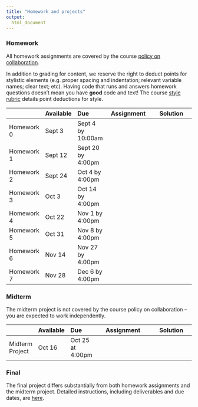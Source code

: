 ```yaml
---
title: "Homework and projects"
output:
  html_document
---
```



### Homework

All homework assignments are covered by the course [policy on collaboration](policy_on_collaboration.html). 

In addition to grading for content, we reserve the right to deduct points for stylistic elements (e.g. proper spacing and indentation; relevant variable names; clear text; etc). Having code that runs and answers homework questions doesn't mean you have **good** code and text! The course [style rubric](homework_style_rubric.html) details point deductions for style.

|               | Available  | Due               | Assignment                                                | Solution                                                                   |
|:------------- |:---------- |:----------------- | :--------------------------------------------------------:| :-------------------------------------------------------------------------:|
| Homework 0    | Sept 3     | Sept 4 by 10:00am | [<i class="far fa-file-code fa-lg"></i>](homework_0.html) | [<i class="fas fa-check fa-lg"></i>](link)                                 |
| Homework 1    | Sept 12    | Sept 20 by 4:00pm | [<i class="far fa-file-code fa-lg"></i>](homework_1.html) | [<i class="fas fa-check fa-lg"></i>](./resources/p8105_hw1_ajg2202.zip)    |
| Homework 2    | Sept 24    | Oct 4 by 4:00pm   | [<i class="far fa-file-code fa-lg"></i>](homework_2.html) | [<i class="fas fa-check fa-lg"></i>](./resources/p8105_hw2_ajg2202.zip)    |
| Homework 3    | Oct 3      | Oct 14 by 4:00pm  | [<i class="far fa-file-code fa-lg"></i>](homework_3.html) | [<i class="fas fa-check fa-lg"></i>](./resources/p8105_hw2_ajg2202.zip)                                 |
| Homework 4    | Oct 22     | Nov 1 by 4:00pm   | [<i class="far fa-file-code fa-lg"></i>](homework_4.html) | [<i class="fas fa-check fa-lg"></i>](link)                                 |
| Homework 5    | Oct 31     | Nov 8 by 4:00pm   | [<i class="far fa-file-code fa-lg"></i>](homework_5.html) | [<i class="fas fa-check fa-lg"></i>](link)                                 |
| Homework 6    | Nov 14     | Nov 27 by 4:00pm  | [<i class="far fa-file-code fa-lg"></i>](homework_6.html) | [<i class="fas fa-check fa-lg"></i>](link)                                 |
| Homework 7    | Nov 28     | Dec 6 by 4:00pm   | [<i class="far fa-file-code fa-lg"></i>](link)            | [<i class="fas fa-check fa-lg"></i>](link)                                 |

### Midterm

The midterm project is not covered by the course policy on collaboration -- you are expected to work independently. 

|                 | Available  | Due              | Assignment                                                     | Solution |
|:--------------- |:---------- |:---------------- | :-------------------------------------------------------------:| :----------------------------------------------:|
| Midterm Project | Oct 16     | Oct 25 at 4:00pm | [<i class="far fa-file-code fa-lg"></i>](midterm_project.html) | [<i class="fas fa-check fa-lg"></i>](link)      |

### Final
    
The final project differs substantially from both homework assignments and the midterm project. Detailed instructions, including deliverables and due dates, are [here](final_project.html).